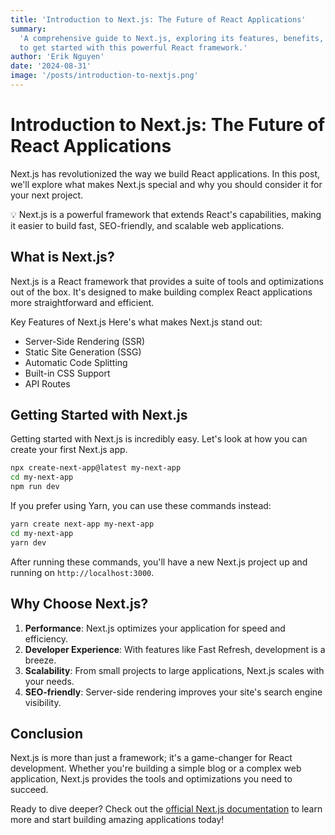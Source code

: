 ```yaml
---
title: 'Introduction to Next.js: The Future of React Applications'
summary:
  'A comprehensive guide to Next.js, exploring its features, benefits, and how
  to get started with this powerful React framework.'
author: 'Erik Nguyen'
date: '2024-08-31'
image: '/posts/introduction-to-nextjs.png'
---
```


# Introduction to Next.js: The Future of React Applications

Next.js has revolutionized the way we build React applications. In this post,
we'll explore what makes Next.js special and why you should consider it for your
next project.

<Alert>
  💡 Next.js is a powerful framework that extends React's capabilities, making
  it easier to build fast, SEO-friendly, and scalable web applications.
</Alert>

## What is Next.js?

Next.js is a React framework that provides a suite of tools and optimizations
out of the box. It's designed to make building complex React applications more
straightforward and efficient.

<Card>
  <CardHeader>
    <CardTitle>Key Features of Next.js</CardTitle>
    <CardDescription>Here's what makes Next.js stand out:</CardDescription>
  </CardHeader>
  <CardContent>
    <ul>
      <li>Server-Side Rendering (SSR)</li>
      <li>Static Site Generation (SSG)</li>
      <li>Automatic Code Splitting</li>
      <li>Built-in CSS Support</li>
      <li>API Routes</li>
    </ul>
  </CardContent>
</Card>

## Getting Started with Next.js

Getting started with Next.js is incredibly easy. Let's look at how you can
create your first Next.js app.

```bash
npx create-next-app@latest my-next-app
cd my-next-app
npm run dev
```

If you prefer using Yarn, you can use these commands instead:

```bash
yarn create next-app my-next-app
cd my-next-app
yarn dev
```

After running these commands, you'll have a new Next.js project up and running
on `http://localhost:3000`.

## Why Choose Next.js?

1. **Performance**: Next.js optimizes your application for speed and efficiency.
2. **Developer Experience**: With features like Fast Refresh, development is a
   breeze.
3. **Scalability**: From small projects to large applications, Next.js scales
   with your needs.
4. **SEO-friendly**: Server-side rendering improves your site's search engine
   visibility.

## Conclusion

Next.js is more than just a framework; it's a game-changer for React
development. Whether you're building a simple blog or a complex web application,
Next.js provides the tools and optimizations you need to succeed.

Ready to dive deeper? Check out the
[official Next.js documentation](https://nextjs.org/docs) to learn more and
start building amazing applications today!
